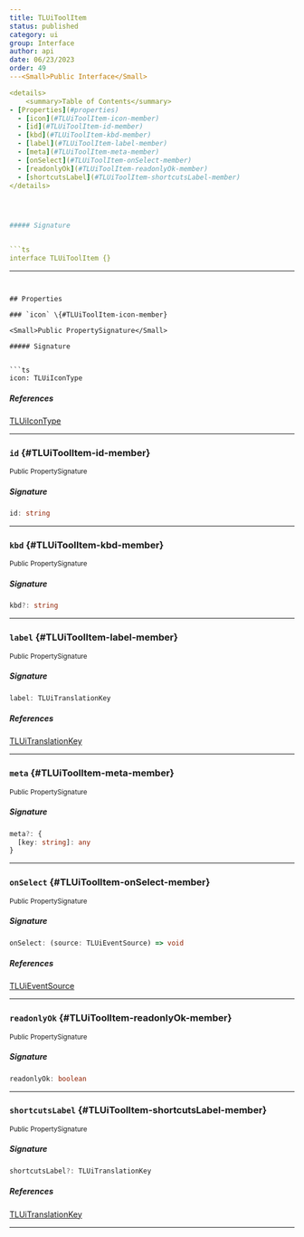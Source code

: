 ```yaml
---
title: TLUiToolItem
status: published
category: ui
group: Interface
author: api
date: 06/23/2023
order: 49
---<Small>Public Interface</Small>

<details>
	<summary>Table of Contents</summary>
- [Properties](#properties)
  - [icon](#TLUiToolItem-icon-member)
  - [id](#TLUiToolItem-id-member)
  - [kbd](#TLUiToolItem-kbd-member)
  - [label](#TLUiToolItem-label-member)
  - [meta](#TLUiToolItem-meta-member)
  - [onSelect](#TLUiToolItem-onSelect-member)
  - [readonlyOk](#TLUiToolItem-readonlyOk-member)
  - [shortcutsLabel](#TLUiToolItem-shortcutsLabel-member)
</details>




##### Signature


```ts
interface TLUiToolItem {}
```

---
```


## Properties

### `icon` \{#TLUiToolItem-icon-member}

<Small>Public PropertySignature</Small>

##### Signature


```ts
icon: TLUiIconType
```

##### References

[TLUiIconType](/gen/ui/TLUiIconType-type)

---

### `id` \{#TLUiToolItem-id-member}

<Small>Public PropertySignature</Small>

##### Signature


```ts
id: string
```

---

### `kbd` \{#TLUiToolItem-kbd-member}

<Small>Public PropertySignature</Small>

##### Signature


```ts
kbd?: string
```

---

### `label` \{#TLUiToolItem-label-member}

<Small>Public PropertySignature</Small>

##### Signature


```ts
label: TLUiTranslationKey
```

##### References

[TLUiTranslationKey](/gen/ui/TLUiTranslationKey-type)

---

### `meta` \{#TLUiToolItem-meta-member}

<Small>Public PropertySignature</Small>

##### Signature


```ts
meta?: {
  [key: string]: any
}
```

---

### `onSelect` \{#TLUiToolItem-onSelect-member}

<Small>Public PropertySignature</Small>

##### Signature


```ts
onSelect: (source: TLUiEventSource) => void
```

##### References

[TLUiEventSource](/gen/ui/TLUiEventSource-type)

---

### `readonlyOk` \{#TLUiToolItem-readonlyOk-member}

<Small>Public PropertySignature</Small>

##### Signature


```ts
readonlyOk: boolean
```

---

### `shortcutsLabel` \{#TLUiToolItem-shortcutsLabel-member}

<Small>Public PropertySignature</Small>

##### Signature


```ts
shortcutsLabel?: TLUiTranslationKey
```

##### References

[TLUiTranslationKey](/gen/ui/TLUiTranslationKey-type)

---

